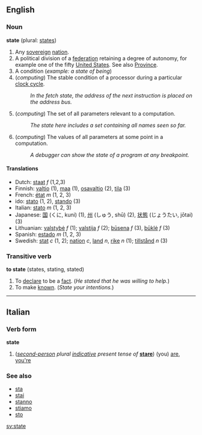 ==English==
===Noun===
'''state''' (plural: [[states]])

#Any [[sovereign]] [[nation]].
#A political division of a [[federation]] retaining a degree of autonomy, for example one of the fifty [[United States]].  See also [[Province]].
#A condition (''example: a state of being'')
# (''computing'') The stable condition of a processor during a particular [[clock cycle]].
#: ''In the fetch state, the address of the next instruction is placed on the address bus.''
# (''computing'') The set of all parameters relevant to a computation.
#: ''The state here includes a set containing all names seen so far.''
# (''computing'') The values of all parameters at some point in a computation.
#: ''A debugger can show the state of a program at any breakpoint.''

====Translations====
*Dutch: [[staat]] ''f'' (1,2,3)
*Finnish: [[valtio]] (1), [[maa]] (1), [[osavaltio]] (2), [[tila]] (3)
*French: [[état]] ''m'' (1, 2, 3)
*ido: [[stato]] (1, 2), [[stando]] (3)
*Italian: [[stato]] ''m'' (1, 2, 3)
*Japanese: [[国]] (くに, kuni) (1), [[州]] (しゅう, shū) (2), [[状態]] (じょうたい, jōtai) (3)
*Lithuanian: [[valstybė]] ''f'' (1); [[valstija]] ''f'' (2); [[būsena]] ''f'' (3), [[būklė]] ''f'' (3)
*Spanish: [[estado]] ''m'' (1, 2, 3)
*Swedish: [[stat]] ''c'' (1, 2); [[nation]] ''c'', [[land]] ''n'', [[rike]] ''n'' (1); [[tillstånd]] ''n'' (3)

===Transitive verb===
'''to state''' (states, stating, stated)

#To [[declare]] to be a [[fact]].  (''He stated that he was willing to help.'')
#To make [[known]].  (''State your intentions.'')

----
==Italian==
===Verb form===
'''state'''

#(''[[second-person]] plural [[indicative]] present tense of'' '''[[stare#Italian|stare]]''') (you) [[are]], [[you're]]

===See also===
*[[sta]]
*[[stai]]
*[[stanno]]
*[[stiamo]]
*[[sto]]

[[sv:state]]